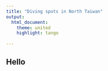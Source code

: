```yaml
---
title: "Diving spots in North Taiwan"
output: 
  html_document:
    theme: united
    highlight: tango
    
---
```



## Hello